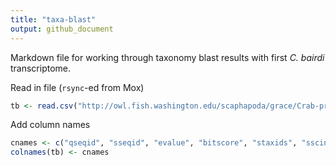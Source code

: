 ```yaml
---
title: "taxa-blast"
output: github_document
---
```


Markdown file for working through taxonomy blast results with first _C. bairdi_ transcriptome. 

Read in file (`rsync`-ed from Mox)
```r
tb <- read.csv("http://owl.fish.washington.edu/scaphapoda/grace/Crab-project/1217-Cb-tax-blast.tab", sep = '\t', header = FALSE)
```

Add column names
```r
cnames <- c("qseqid", "sseqid", "evalue", "bitscore", "staxids", "sscinames", "scomnames", "sskingdoms")
colnames(tb) <- cnames
```

